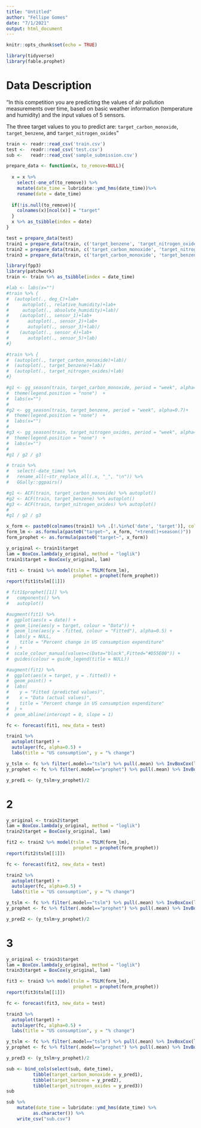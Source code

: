 ```yaml
---
title: "Untitled"
author: "Fellipe Gomes"
date: "7/1/2021"
output: html_document
---
```


```r
knitr::opts_chunk$set(echo = TRUE)

library(tidyverse)
library(fable.prophet)
```

# Data Description


"In this competition you are predicting the values of air pollution measurements over time, based on basic weather information (temperature and humidity) and the input values of 5 sensors.

The three target values to you to predict are: `target_carbon_monoxide`, `target_benzene`, and `target_nitrogen_oxides`"

```r
train <- readr::read_csv('train.csv')
test <-  readr::read_csv('test.csv')
sub <-   readr::read_csv('sample_submission.csv')
```


```r
prepare_data <- function(x, to_remove=NULL){
  
  x = x %>% 
    select(-one_of(to_remove)) %>% 
    mutate(date_time = lubridate::ymd_hms(date_time))%>%
    rename(date = date_time)
  
  if(!is.null(to_remove)){
    colnames(x)[ncol(x)] = "target"        
  }
  x %>% as_tsibble(index = date)
}

test = prepare_data(test)
train1 = prepare_data(train, c('target_benzene', 'target_nitrogen_oxides'))
train2 = prepare_data(train, c('target_carbon_monoxide', 'target_nitrogen_oxides'))
train3 = prepare_data(train, c('target_carbon_monoxide', 'target_benzene'))
```


```r
library(fpp3)
library(patchwork)
train <- train %>% as_tsibble(index = date_time)

#lab <- labs(x="")
#train %>% {
#  (autoplot(., deg_C)+lab+
#     autoplot(., relative_humidity)+lab+
#     autoplot(., absolute_humidity)+lab)/
#    (autoplot(., sensor_1)+lab+
#       autoplot(., sensor_2)+lab+
#       autoplot(., sensor_3)+lab)/
#    (autoplot(., sensor_4)+lab+
#       autoplot(., sensor_5)+lab)
#}
```

```r
#train %>% {
#  (autoplot(., target_carbon_monoxide)+lab)/
#  (autoplot(., target_benzene)+lab)/
#  (autoplot(., target_nitrogen_oxides)+lab)
#}
```


```r
#g1 <- gg_season(train, target_carbon_monoxide, period = "week", alpha=0.7)+
#  theme(legend.position = "none")  +
#  labs(x="")
#
#g2 <- gg_season(train, target_benzene, period = "week", alpha=0.7)+
#  theme(legend.position = "none")  +
#  labs(x="")
#
#g3 <- gg_season(train, target_nitrogen_oxides, period = "week", alpha=0.7)+
#  theme(legend.position = "none")  +
#  labs(x="")
#
#g1 / g2 / g3
```

```r
# train %>% 
#   select(-date_time) %>% 
#   rename_all(~str_replace_all(.x, "_", "\n")) %>% 
#   GGally::ggpairs()
```

```r
#g1 <- ACF(train, target_carbon_monoxide) %>% autoplot()
#g2 <- ACF(train, target_benzene) %>% autoplot()
#g3 <- ACF(train, target_nitrogen_oxides) %>% autoplot()
#
#g1 / g2 / g3
```

```r
x_form <- paste0(colnames(train1) %>% .[!.%in%c('date', 'target')], collapse = "+")
form_lm <- as.formula(paste0("target~", x_form, "+trend()+season()"))
form_prophet <- as.formula(paste0("target~", x_form))
```

```r
y_original <- train1$target
lam = BoxCox.lambda(y_original, method = "loglik")
train1$target = BoxCox(y_original, lam)

fit1 <- train1 %>% model(tslm = TSLM(form_lm),
                         prophet = prophet(form_prophet))
report(fit1$tslm[[1]])
```

```r
# fit1$prophet[[1]] %>%
#   components() %>%
#   autoplot()
```


```r
#augment(fit1) %>%
#  ggplot(aes(x = date)) +
#  geom_line(aes(y = target, colour = "Data")) +
#  geom_line(aes(y = .fitted, colour = "Fitted"), alpha=0.5) +
#  labs(y = NULL,
#    title = "Percent change in US consumption expenditure"
#  ) +
#  scale_colour_manual(values=c(Data="black",Fitted="#D55E00")) +
#  guides(colour = guide_legend(title = NULL))
```

```r
#augment(fit1) %>%
#  ggplot(aes(x = target, y = .fitted)) +
#  geom_point() +
#  labs(
#    y = "Fitted (predicted values)",
#    x = "Data (actual values)",
#    title = "Percent change in US consumption expenditure"
#  ) +
#  geom_abline(intercept = 0, slope = 1)
```

```r
fc <- forecast(fit1, new_data = test)

train1 %>%
  autoplot(target) +
  autolayer(fc, alpha=0.5) +
  labs(title = "US consumption", y = "% change")

y_tslm <- fc %>% filter(.model=="tslm") %>% pull(.mean) %>% InvBoxCox(lam)
y_prophet <- fc %>% filter(.model=="prophet") %>% pull(.mean) %>% InvBoxCox(lam)

y_pred1 <- (y_tslm+y_prophet)/2
```

# 2

```r
y_original <- train2$target
lam = BoxCox.lambda(y_original, method = "loglik")
train2$target = BoxCox(y_original, lam)

fit2 <- train2 %>% model(tslm = TSLM(form_lm),
                         prophet = prophet(form_prophet))
report(fit2$tslm[[1]])
```

```r
fc <- forecast(fit2, new_data = test)

train2 %>%
  autoplot(target) +
  autolayer(fc, alpha=0.5) +
  labs(title = "US consumption", y = "% change")

y_tslm <- fc %>% filter(.model=="tslm") %>% pull(.mean) %>% InvBoxCox(lam)
y_prophet <- fc %>% filter(.model=="prophet") %>% pull(.mean) %>% InvBoxCox(lam)

y_pred2 <- (y_tslm+y_prophet)/2
```

# 3

```r
y_original <- train3$target
lam = BoxCox.lambda(y_original, method = "loglik")
train3$target = BoxCox(y_original, lam)

fit3 <- train3 %>% model(tslm = TSLM(form_lm),
                         prophet = prophet(form_prophet))
report(fit3$tslm[[1]])
```

```r
fc <- forecast(fit3, new_data = test)

train3 %>%
  autoplot(target) +
  autolayer(fc, alpha=0.5) +
  labs(title = "US consumption", y = "% change")

y_tslm <- fc %>% filter(.model=="tslm") %>% pull(.mean) %>% InvBoxCox(lam)
y_prophet <- fc %>% filter(.model=="prophet") %>% pull(.mean) %>% InvBoxCox(lam)

y_pred3 <- (y_tslm+y_prophet)/2
```

```r
sub <- bind_cols(select(sub, date_time),
          tibble(target_carbon_monoxide = y_pred1), 
          tibble(target_benzene = y_pred2),
          tibble(target_nitrogen_oxides = y_pred3))
sub
```

```r
sub %>% 
    mutate(date_time = lubridate::ymd_hms(date_time) %>%
          as.character()) %>%
    write_csv("sub.csv")
```

